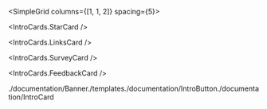 
<Meta title="Oversikt/Introduksjon" />

<Banner />

<IntroCardGrid >

<IntroButton
  icon="assets/Grid.svg"
  href="/?path=/docs/oversikt-komponentoversikt--docs"
  title="Komponenter"
  description="Alle komponentene i designsystemet"
/>

<IntroButton
  icon="assets/Palette.svg"
  href="/?path=/docs/designfundament-farger--docs"
  title="Design tokens"
  description="Farger, breakpoints, spacing, etc."
/>

<IntroButton
  icon="assets/Compass.svg"
  href="/?path=/docs/media-ikoner--docs"
  title="Ikoner"
  description="Oversikt over ikoner"
/>

</IntroCardGrid>

<SimpleGrid columns={[1, 1, 2]} spacing={5}>

<IntroCards.StarCard />

<IntroCards.LinksCard />

<IntroCards.SurveyCard />

<IntroCards.FeedbackCard />

</SimpleGrid>
./documentation/Banner./templates./documentation/IntroButton./documentation/IntroCard
